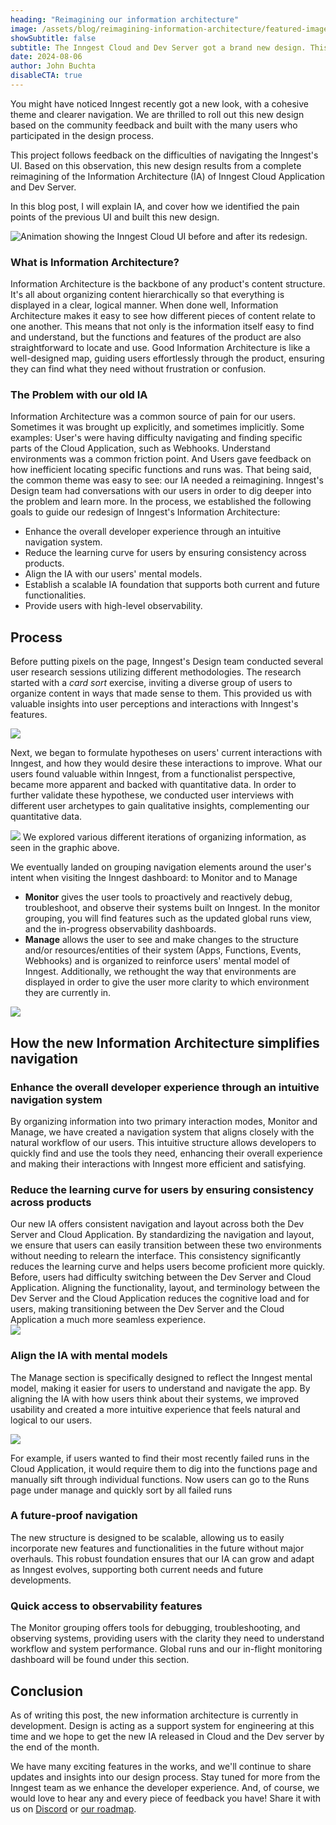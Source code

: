 ```yaml
---
heading: "Reimagining our information architecture"
image: /assets/blog/reimagining-information-architecture/featured-image.png
showSubtitle: false
subtitle: The Inngest Cloud and Dev Server got a brand new design. This post digs into the process behind this new Information Architecture.
date: 2024-08-06
author: John Buchta
disableCTA: true
---
```



You might have noticed Inngest recently got a new look, with a cohesive theme and clearer navigation. We are thrilled to roll out this new design based on the community feedback and built with the many users who participated in the design process.

This project follows feedback on the difficulties of navigating the Inngest's UI. Based on this observation, this new design results from a complete reimagining of the Information Architecture (IA) of Inngest Cloud Application and Dev Server.

In this blog post, I will explain IA, and cover how we identified the pain points of the previous UI and built this new design.

![Animation showing the Inngest Cloud UI before and after its redesign.](/assets/blog/reimagining-information-architecture/image1.gif)

### What is Information Architecture?

Information Architecture is the backbone of any product's content structure. It's all about organizing content hierarchically so that everything is displayed in a clear, logical manner. When done well, Information Architecture makes it easy to see how different pieces of content relate to one another. This means that not only is the information itself easy to find and understand, but the functions and features of the product are also straightforward to locate and use. Good Information Architecture is like a well-designed map, guiding users effortlessly through the product, ensuring they can find what they need without frustration or confusion.

### The Problem with our old IA

Information Architecture was a common source of pain for our users. Sometimes it was brought up explicitly, and sometimes implicitly. Some examples: User's were having difficulty navigating and finding specific parts of the Cloud Application, such as Webhooks. Understand environments was a common friction point. And Users gave feedback on how inefficient locating specific functions and runs was. That being said, the common theme was easy to see: our IA needed a reimagining. Inngest's Design team had conversations with our users in order to dig deeper into the problem and learn more. In the process, we established the following goals to guide our redesign of Inngest's Information Architecture:

* Enhance the overall developer experience through an intuitive navigation system.   
* Reduce the learning curve for users by ensuring consistency across products.   
* Align the IA with our users' mental models.  
* Establish a scalable IA foundation that supports both current and future functionalities.   
* Provide users with high-level observability.

## Process

Before putting pixels on the page, Inngest's Design team conducted several user research sessions utilizing different methodologies. The research started with a *card sort* exercise, inviting a diverse group of users to organize content in ways that made sense to them. This provided us with valuable insights into user perceptions and interactions with Inngest's features.

![](/assets/blog/reimagining-information-architecture/image2.png)

Next, we began to formulate hypotheses on users' current interactions with Inngest, and how they would desire these interactions to improve. What our users found valuable within Inngest, from a functionalist perspective, became more apparent and backed with quantitative data. In order to further validate these hypothese, we conducted user interviews with different user archetypes to gain qualitative insights, complementing our quantitative data.

![](/assets/blog/reimagining-information-architecture/image3.png)
We explored various different iterations of organizing information, as seen in the graphic above.

We eventually landed on grouping navigation elements around the user's intent when visiting the Inngest dashboard: to Monitor and to Manage

- **Monitor** gives the user tools to proactively and reactively debug, troubleshoot, and observe their systems built on Inngest. In the monitor grouping, you will find features such as the updated global runs view, and the in-progress observability dashboards.  
- **Manage** allows the user to see and make changes to the structure and/or resources/entities of their system (Apps, Functions, Events, Webhooks) and is organized to reinforce users' mental model of Inngest. Additionally, we rethought the way that environments are displayed in order to give the user more clarity to which environment they are currently in. 

![](/assets/blog/reimagining-information-architecture/image4.png)

## How the new Information Architecture simplifies navigation

### Enhance the overall developer experience through an intuitive navigation system

By organizing information into two primary interaction modes, Monitor and Manage, we have created a navigation system that aligns closely with the natural workflow of our users. This intuitive structure allows developers to quickly find and use the tools they need, enhancing their overall experience and making their interactions with Inngest more efficient and satisfying.

### Reduce the learning curve for users by ensuring consistency across products

Our new IA offers consistent navigation and layout across both the Dev Server and Cloud Application. By standardizing the navigation and layout, we ensure that users can easily transition between these two environments without needing to relearn the interface. This consistency significantly reduces the learning curve and helps users become proficient more quickly. Before, users had difficulty switching between the Dev Server and Cloud Application. Aligning the functionality, layout, and terminology between the Dev Server and the Cloud Application reduces the cognitive load and for users, making transitioning between the Dev Server and the Cloud Application a much more seamless experience.  
![](/assets/blog/reimagining-information-architecture/image5.png)

### Align the IA with mental models

The Manage section is specifically designed to reflect the Inngest mental model, making it easier for users to understand and navigate the app. By aligning the IA with how users think about their systems, we improved usability and created a more intuitive experience that feels natural and logical to our users.   

![](/assets/blog/reimagining-information-architecture/image6.png)

For example, if users wanted to find their most recently failed runs in the Cloud Application, it would require them to dig into the functions page and manually sift through individual functions. Now users can go to the Runs page under manage and quickly sort by all failed runs

### A future-proof navigation

The new structure is designed to be scalable, allowing us to easily incorporate new features and functionalities in the future without major overhauls. This robust foundation ensures that our IA can grow and adapt as Inngest evolves, supporting both current needs and future developments.

### Quick access to observability features

The Monitor grouping offers tools for debugging, troubleshooting, and observing systems, providing users with the clarity they need to understand workflow and system performance. Global runs and our in-flight monitoring dashboard will be found under this section.

## Conclusion
As of writing this post, the new information architecture is currently in development. Design is acting as a support system for engineering at this time and we hope to get the new IA released in Cloud and the Dev server by the end of the month. 

We have many exciting features in the works, and we'll continue to share updates and insights into our design process. Stay tuned for more from the Inngest team as we enhance the developer experience. And, of course, we would love to hear any and every piece of feedback you have\! Share it with us on [Discord](https://www.inngest.com/discord?ref=social-badge) or [our roadmap](https://roadmap.inngest.com/roadmap).
